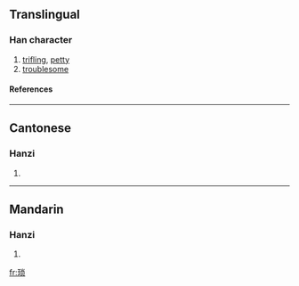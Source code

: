 {{see|瑣}}

==Translingual==
===Han character===
{{Han char|rn=96|rad=玉|as=07|sn=11|four=|canj=一土火月人 (MGFBO)}}
# [[trifling]], [[petty]]
# [[troublesome]]
====References====
{{Han ref|kx=0733.151|hdz=21115.110|uh=7410|ud=29712}}

----
==Cantonese==
===Hanzi===
{{yue-hanzi|jyut=|y=so2}}
# {{defn|Cantonese}}

----
==Mandarin==
===Hanzi===
{{cmn-hanzi|tra=瑣|pin=[[bǐng]] (bing3), [[suǒ]] (suo3)|wg=ping<sup>3</sup>, so<sup>3</sup>}}
# {{defn|Mandarin}}

[[fr:琐]]
